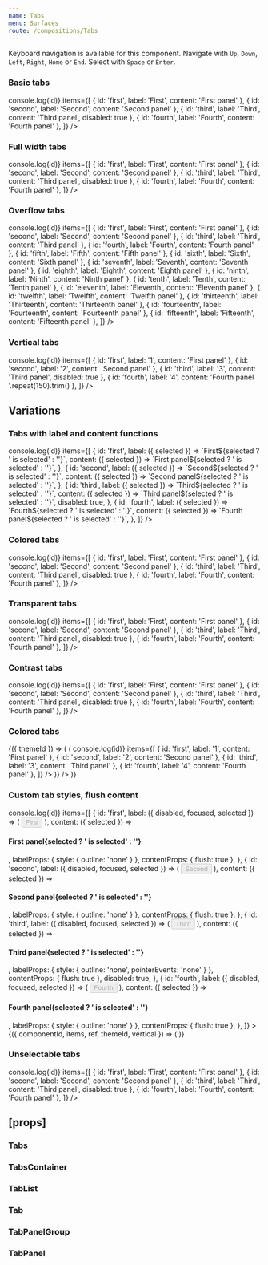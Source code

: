 ```yaml
---
name: Tabs
menu: Surfaces
route: /compositions/Tabs
---
```



<PageTitle title="Tabs" src="compositions/Tabs" />

Keyboard navigation is available for this component. Navigate with `Up`, `Down`, `Left`, `Right`, `Home` or `End`. Select with `Space` or `Enter`.

### Basic tabs

<Playground>
  <ThemeWrapper>
    <Tabs
      onSelect={(event, id) => console.log(id)}
      items={[
        { id: 'first', label: 'First', content: 'First panel' },
        { id: 'second', label: 'Second', content: 'Second panel' },
        { id: 'third', label: 'Third', content: 'Third panel', disabled: true },
        { id: 'fourth', label: 'Fourth', content: 'Fourth panel' },
      ]}
    />
  </ThemeWrapper>
</Playground>

### Full width tabs

<Playground>
  <ThemeWrapper>
    <Tabs
      fullWidth
      onSelect={(event, id) => console.log(id)}
      items={[
        { id: 'first', label: 'First', content: 'First panel' },
        { id: 'second', label: 'Second', content: 'Second panel' },
        { id: 'third', label: 'Third', content: 'Third panel', disabled: true },
        { id: 'fourth', label: 'Fourth', content: 'Fourth panel' },
      ]}
    />
  </ThemeWrapper>
</Playground>

### Overflow tabs

<Playground>
  <ThemeWrapper>
    <Tabs
      onSelect={(event, id) => console.log(id)}
      items={[
        { id: 'first', label: 'First', content: 'First panel' },
        { id: 'second', label: 'Second', content: 'Second panel' },
        { id: 'third', label: 'Third', content: 'Third panel' },
        { id: 'fourth', label: 'Fourth', content: 'Fourth panel' },
        { id: 'fifth', label: 'Fifth', content: 'Fifth panel' },
        { id: 'sixth', label: 'Sixth', content: 'Sixth panel' },
        { id: 'seventh', label: 'Seventh', content: 'Seventh panel' },
        { id: 'eighth', label: 'Eighth', content: 'Eighth panel' },
        { id: 'ninth', label: 'Ninth', content: 'Ninth panel' },
        { id: 'tenth', label: 'Tenth', content: 'Tenth panel' },
        { id: 'eleventh', label: 'Eleventh', content: 'Eleventh panel' },
        { id: 'twelfth', label: 'Twelfth', content: 'Twelfth panel' },
        { id: 'thirteenth', label: 'Thirteenth', content: 'Thirteenth panel' },
        { id: 'fourteenth', label: 'Fourteenth', content: 'Fourteenth panel' },
        { id: 'fifteenth', label: 'Fifteenth', content: 'Fifteenth panel' },
      ]}
    />
  </ThemeWrapper>
</Playground>

### Vertical tabs

<Playground>
  <ThemeWrapper>
    <Tabs
      vertical
      onSelect={(event, id) => console.log(id)}
      items={[
        { id: 'first', label: '1', content: 'First panel' },
        { id: 'second', label: '2', content: 'Second panel' },
        { id: 'third', label: '3', content: 'Third panel', disabled: true },
        { id: 'fourth', label: '4', content: 'Fourth panel '.repeat(150).trim() },
      ]}
    />
  </ThemeWrapper>
</Playground>

## Variations

### Tabs with label and content functions

<Playground>
  <ThemeWrapper>
    <Tabs
      initialSelected={['second']}
      onSelect={(event, id) => console.log(id)}
      items={[
        {
          id: 'first',
          label: ({ selected }) => `First${selected ? ' is selected' : ''}`,
          content: ({ selected }) => `First panel${selected ? ' is selected' : ''}`,
        },
        {
          id: 'second',
          label: ({ selected }) => `Second${selected ? ' is selected' : ''}`,
          content: ({ selected }) => `Second panel${selected ? ' is selected' : ''}`,
        },
        {
          id: 'third',
          label: ({ selected }) => `Third${selected ? ' is selected' : ''}`,
          content: ({ selected }) => `Third panel${selected ? ' is selected' : ''}`,
          disabled: true,
        },
        {
          id: 'fourth',
          label: ({ selected }) => `Fourth${selected ? ' is selected' : ''}`,
          content: ({ selected }) => `Fourth panel${selected ? ' is selected' : ''}`,
        },
      ]}
    />
  </ThemeWrapper>
</Playground>

### Colored tabs

<Playground>
  <ThemeWrapper>
    <ColoredTabs
      colorId="P10"
      onSelect={(event, id) => console.log(id)}
      items={[
        { id: 'first', label: 'First', content: 'First panel' },
        { id: 'second', label: 'Second', content: 'Second panel' },
        { id: 'third', label: 'Third', content: 'Third panel', disabled: true },
        { id: 'fourth', label: 'Fourth', content: 'Fourth panel' },
      ]}
    />
  </ThemeWrapper>
</Playground>

### Transparent tabs

<Playground>
  <ThemeWrapper>
    <Tabs
      variant="transparent"
      onSelect={(event, id) => console.log(id)}
      items={[
        { id: 'first', label: 'First', content: 'First panel' },
        { id: 'second', label: 'Second', content: 'Second panel' },
        { id: 'third', label: 'Third', content: 'Third panel', disabled: true },
        { id: 'fourth', label: 'Fourth', content: 'Fourth panel' },
      ]}
    />
  </ThemeWrapper>
</Playground>

### Contrast tabs

<Playground>
  <ThemeWrapper contrast>
    <Tabs
      contrast
      onSelect={(event, id) => console.log(id)}
      items={[
        { id: 'first', label: 'First', content: 'First panel' },
        { id: 'second', label: 'Second', content: 'Second panel' },
        { id: 'third', label: 'Third', content: 'Third panel', disabled: true },
        { id: 'fourth', label: 'Fourth', content: 'Fourth panel' },
      ]}
    />
  </ThemeWrapper>
</Playground>

### Colored tabs

<Playground>
  <ThemeWrapper withThemeId>
    {({ themeId }) => (
      <ColorLooper
        themeId={themeId}
        group="primary"
        render={({ id }) => (
          <Rhythm key={id} my={1}>
            <ColoredTabs
              initialSelected={['third']}
              colorId={id}
              vertical
              onSelect={(event, id) => console.log(id)}
              items={[
                { id: 'first', label: '1', content: 'First panel' },
                { id: 'second', label: '2', content: 'Second panel' },
                { id: 'third', label: '3', content: 'Third panel' },
                { id: 'fourth', label: '4', content: 'Fourth panel' },
              ]}
            />
          </Rhythm>
        )}
      />
    )}
  </ThemeWrapper>
</Playground>

### Custom tab styles, flush content

<Playground>
  <ThemeWrapper>
    <Tabs
      unstyled
      initialSelected={['second']}
      style={{ outline: 'none' }}
      onSelect={(event, id) => console.log(id)}
      items={[
        {
          id: 'first',
          label: ({ disabled, focused, selected }) => (
            <Rhythm mr={2}>
              <Button
                as="div"
                color="neutral"
                disabled={disabled}
                focused={focused}
                shape="brick"
                weight={selected ? 'shaded' : 'outlined'}
              >
                First
              </Button>
            </Rhythm>
          ),
          content: ({ selected }) => <h4>First panel{selected ? ' is selected' : ''}</h4>,
          labelProps: { style: { outline: 'none' } },
          contentProps: { flush: true },
        },
        {
          id: 'second',
          label: ({ disabled, focused, selected }) => (
            <Rhythm mx={2}>
              <Button
                as="div"
                color="neutral"
                disabled={disabled}
                focused={focused}
                shape="brick"
                weight={selected ? 'shaded' : 'outlined'}
              >
                Second
              </Button>
            </Rhythm>
          ),
          content: ({ selected }) => <h4>Second panel{selected ? ' is selected' : ''}</h4>,
          labelProps: { style: { outline: 'none' } },
          contentProps: { flush: true },
        },
        {
          id: 'third',
          label: ({ disabled, focused, selected }) => (
            <Rhythm mx={2}>
              <Button
                as="div"
                color="neutral"
                disabled={disabled}
                focused={focused}
                shape="brick"
                weight={selected ? 'shaded' : 'outlined'}
              >
                Third
              </Button>
            </Rhythm>
          ),
          content: ({ selected }) => <h4>Third panel{selected ? ' is selected' : ''}</h4>,
          labelProps: { style: { outline: 'none', pointerEvents: 'none' } },
          contentProps: { flush: true },
          disabled: true,
        },
        {
          id: 'fourth',
          label: ({ disabled, focused, selected }) => (
            <Rhythm ml={2}>
              <Button
                as="div"
                color="neutral"
                disabled={disabled}
                focused={focused}
                shape="brick"
                weight={selected ? 'shaded' : 'outlined'}
              >
                Fourth
              </Button>
            </Rhythm>
          ),
          content: ({ selected }) => <h4>Fourth panel{selected ? ' is selected' : ''}</h4>,
          labelProps: { style: { outline: 'none' } },
          contentProps: { flush: true },
        },
      ]}
    >
      {({ componentId, items, ref, themeId, vertical }) => (
        <TabsContainer style={{ border: 'none' }} vertical={vertical}>
          <TabList
            componentId={componentId}
            ref={ref}
            items={items}
            themeId={themeId}
            unstyled
            vertical={vertical}
            style={{
              alignItems: 'center',
              display: 'flex',
              flexDirection: vertical ? 'column' : 'row',
              outline: 'none',
            }}
          />
          <TabPanelGroup componentId={componentId} items={items} themeId={themeId} unstyled vertical={vertical} />
        </TabsContainer>
      )}
    </Tabs>
  </ThemeWrapper>
</Playground>

### Unselectable tabs

<Playground>
  <ThemeWrapper>
    <Tabs
      minSelect={0}
      onSelect={(event, id) => console.log(id)}
      items={[
        { id: 'first', label: 'First', content: 'First panel' },
        { id: 'second', label: 'Second', content: 'Second panel' },
        { id: 'third', label: 'Third', content: 'Third panel', disabled: true },
        { id: 'fourth', label: 'Fourth', content: 'Fourth panel' },
      ]}
    />
  </ThemeWrapper>
</Playground>

## \[props\]

### Tabs

<Props of={Tabs} />

### TabsContainer

<Props of={TabsContainer} />

### TabList

<Props of={TabList} />

### Tab

<Props of={Tab} />

### TabPanelGroup

<Props of={TabPanelGroup} />

### TabPanel

<Props of={TabPanel} />
